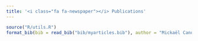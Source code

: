 ```yaml
---
title: '<i class="fa fa-newspaper"></i> Publications'
---
```


```r
source("R/utils.R")
format_bib(bib = read_bib("bib/myarticles.bib"), author = "Mickaël Canouil", output = "website")
```

